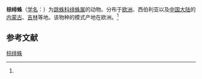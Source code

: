 {{Speciesbox
| name = 棕绯蛛
| status = 
| status_system = 
| image = 
| genus = Phlegra
| species = fuscipes
| authority = (Kulczynski, 1891)<ref name='id14822'>{{cite web| url =http://www.bioinfo.cn/db05/BjdwSpecies.php?action=view&id=14822| title =棕绯蛛| work =《中国动物物种编目数据库》| publisher =中国科学院微生物研究所| author =中国科学院动物研究所| accessdate =2009-04-28| deadurl =yes| archiveurl =https://web.archive.org/web/20160305055843/http://www.bioinfo.cn/db05/BjdwSpecies.php?action=view&id=14822| archivedate =2016-03-05}}</ref>
}}

'''棕绯蛛'''（[[学名|学名]]：{{lang|la|''Phlegra fuscipes''}}）为[[跳蛛科|跳蛛科]][[绯蛛属|绯蛛属]]的动物。分布于[[欧洲|欧洲]]、西伯利亚以及[[中国大陆|中国大陆]]的[[内蒙古|内蒙古]]、[[吉林|吉林]]等地。该物种的模式产地在欧洲。<ref name='id14822'/>

== 参考文献 ==
{{reflist}}

{{Wikispecies|Phlegra fuscipes}}

[[Category:绯蛛属|棕绯蛛]]


{{蜘蛛小作品}}